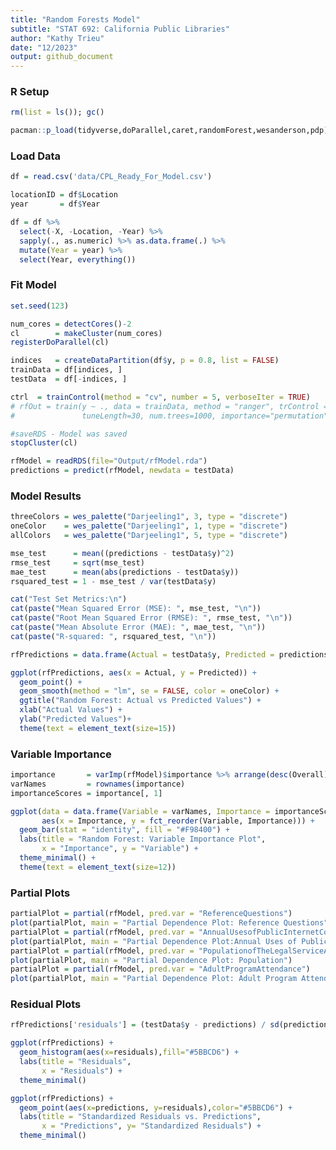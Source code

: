 ---
title: "Random Forests Model"
subtitle: "STAT 692: California Public Libraries"
author: "Kathy Trieu"
date: "12/2023"
output: github_document
---

### R Setup

```{r}
rm(list = ls()); gc()

pacman::p_load(tidyverse,doParallel,caret,randomForest,wesanderson,pdp)
```

### Load Data

```{r loadData}
df = read.csv('data/CPL_Ready_For_Model.csv')

locationID = df$Location
year       = df$Year

df = df %>%
  select(-X, -Location, -Year) %>%
  sapply(., as.numeric) %>% as.data.frame(.) %>%
  mutate(Year = year) %>%
  select(Year, everything())
```

### Fit Model

```{r randomForestModel}
set.seed(123) 

num_cores = detectCores()-2
cl        = makeCluster(num_cores)
registerDoParallel(cl)

indices   = createDataPartition(df$y, p = 0.8, list = FALSE)
trainData = df[indices, ]
testData  = df[-indices, ]

ctrl  = trainControl(method = "cv", number = 5, verboseIter = TRUE) 
# rfOut = train(y ~ ., data = trainData, method = "ranger", trControl = ctrl,
#               tuneLength=30, num.trees=1000, importance="permutation")

#saveRDS - Model was saved
stopCluster(cl)

rfModel = readRDS(file="Output/rfModel.rda")
predictions = predict(rfModel, newdata = testData)
```

### Model Results

```{r modelResults}
threeColors = wes_palette("Darjeeling1", 3, type = "discrete")
oneColor    = wes_palette("Darjeeling1", 1, type = "discrete")
allColors   = wes_palette("Darjeeling1", 5, type = "discrete")

mse_test      = mean((predictions - testData$y)^2)
rmse_test     = sqrt(mse_test)
mae_test      = mean(abs(predictions - testData$y))
rsquared_test = 1 - mse_test / var(testData$y)

```

```{r, echo=FALSE}
cat("Test Set Metrics:\n")
cat(paste("Mean Squared Error (MSE): ", mse_test, "\n"))
cat(paste("Root Mean Squared Error (RMSE): ", rmse_test, "\n"))
cat(paste("Mean Absolute Error (MAE): ", mae_test, "\n"))
cat(paste("R-squared: ", rsquared_test, "\n"))

```

```{r}

rfPredictions = data.frame(Actual = testData$y, Predicted = predictions)

ggplot(rfPredictions, aes(x = Actual, y = Predicted)) +
  geom_point() +
  geom_smooth(method = "lm", se = FALSE, color = oneColor) +
  ggtitle("Random Forest: Actual vs Predicted Values") +
  xlab("Actual Values") +
  ylab("Predicted Values")+
  theme(text = element_text(size=15))

```

### Variable Importance

```{r varImportance}
importance       = varImp(rfModel)$importance %>% arrange(desc(Overall)) %>% head(20)
varNames         = rownames(importance)
importanceScores = importance[, 1]

ggplot(data = data.frame(Variable = varNames, Importance = importanceScores),
       aes(x = Importance, y = fct_reorder(Variable, Importance))) +
  geom_bar(stat = "identity", fill = "#F98400") +
  labs(title = "Random Forest: Variable Importance Plot",
       x = "Importance", y = "Variable") +
  theme_minimal() +
  theme(text = element_text(size=12))

```

### Partial Plots

```{r partialPlots}
partialPlot = partial(rfModel, pred.var = "ReferenceQuestions")
plot(partialPlot, main = "Partial Dependence Plot: Reference Questions")
partialPlot = partial(rfModel, pred.var = "AnnualUsesofPublicInternetComputers")
plot(partialPlot, main = "Partial Dependence Plot:Annual Uses of Public Internet Computers")
partialPlot = partial(rfModel, pred.var = "PopulationofTheLegalServiceArea")
plot(partialPlot, main = "Partial Dependence Plot: Population")
partialPlot = partial(rfModel, pred.var = "AdultProgramAttendance")
plot(partialPlot, main = "Partial Dependence Plot: Adult Program Attendance")
```

### Residual Plots

```{r residuals, message=FALSE}
rfPredictions['residuals'] = (testData$y - predictions) / sd(predictions)

ggplot(rfPredictions) +
  geom_histogram(aes(x=residuals),fill="#5BBCD6") +
  labs(title = "Residuals",
       x = "Residuals") +
  theme_minimal()

ggplot(rfPredictions) +
  geom_point(aes(x=predictions, y=residuals),color="#5BBCD6") +
  labs(title = "Standardized Residuals vs. Predictions",
       x = "Predictions", y= "Standardized Residuals") +
  theme_minimal()
```
